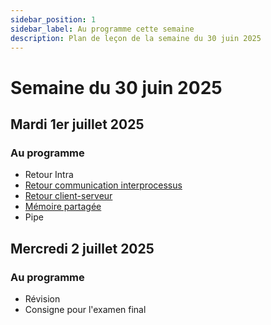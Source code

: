 ```yaml
---
sidebar_position: 1
sidebar_label: Au programme cette semaine
description: Plan de leçon de la semaine du 30 juin 2025
---
```


# Semaine du 30 juin 2025

## Mardi 1er juillet 2025

### Au programme

- Retour Intra
- [Retour communication interprocessus](../semaine_10/Exercices/comm_processus.mdx)
- [Retour client-serveur](../semaine_10/Exercices/client_serveur.mdx)
- [Mémoire partagée](./Exercices/shared_memory.mdx)
- Pipe

## Mercredi 2 juillet 2025

### Au programme

- Révision
- Consigne pour l'examen final
